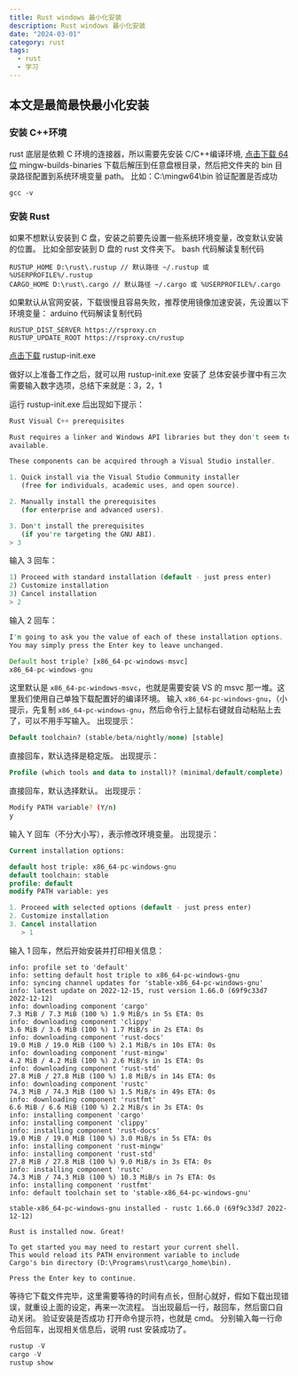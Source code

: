 ```yaml
---
title: Rust windows 最小化安装
description: Rust windows 最小化安装
date: "2024-03-01"
category: rust
tags:
  - rust
  - 学习
---
```


## 本文是最简最快最小化安装

### 安装 C++环境

rust 底层是依赖 C 环境的连接器，所以需要先安装 C/C++编译环境, [点击下载 64 位](https://github.com/niXman/mingw-builds-binaries/releases/tag/13.2.0-rt_v11-rev1) mingw-builds-binaries
下载后解压到任意盘根目录，然后把文件夹的 bin 目录路径配置到系统环境变量 path。
比如：C:\mingw64\bin
验证配置是否成功

```shell
gcc -v
```

### 安装 Rust

如果不想默认安装到 C 盘，安装之前要先设置一些系统环境变量，改变默认安装的位置。
比如全部安装到 D 盘的 rust 文件夹下。
bash 代码解读复制代码

```shell
RUSTUP_HOME D:\rust\.rustup // 默认路径 ~/.rustup 或 %USERPROFILE%/.rustup
CARGO_HOME D:\rust\.cargo // 默认路径 ~/.cargo 或 %USERPROFILE%/.cargo
```

如果默认从官网安装，下载很慢且容易失败，推荐使用镜像加速安装，先设置以下环境变量：
arduino 代码解读复制代码

```shell
RUSTUP_DIST_SERVER https://rsproxy.cn
RUSTUP_UPDATE_ROOT https://rsproxy.cn/rustup
```
[点击下载](https://static.rust-lang.org/rustup/dist/x86_64-pc-windows-msvc/rustup-init.exe) rustup-init.exe

做好以上准备工作之后，就可以用 rustup-init.exe 安装了
总体安装步骤中有三次需要输入数字选项，总结下来就是：3，2，1

运行 rustup-init.exe 后出现如下提示：
```rust
Rust Visual C++ prerequisites

Rust requires a linker and Windows API libraries but they don't seem to be
available.

These components can be acquired through a Visual Studio installer.

1. Quick install via the Visual Studio Community installer
   (free for individuals, academic uses, and open source).

2. Manually install the prerequisites
   (for enterprise and advanced users).

3. Don't install the prerequisites
   (if you're targeting the GNU ABI).
> 3

```

输入 3 回车：

```rust
1) Proceed with standard installation (default - just press enter) 
2) Customize installation 
3) Cancel installation
> 2
```
输入 2 回车：

```rust
I'm going to ask you the value of each of these installation options.
You may simply press the Enter key to leave unchanged.

Default host triple? [x86_64-pc-windows-msvc]
x86_64-pc-windows-gnu
```

这里默认是 `x86_64-pc-windows-msvc`，也就是需要安装 VS 的 msvc 那一堆。这里我们使用自己单独下载配置好的编译环境。
输入 `x86_64-pc-windows-gnu`，（小提示，先复制 `x86_64-pc-windows-gnu`，然后命令行上鼠标右键就自动粘贴上去了，可以不用手写输入。
出现提示：

```sql
Default toolchain? (stable/beta/nightly/none) [stable]
```

直接回车，默认选择是稳定版。
出现提示：

```sql
Profile (which tools and data to install)? (minimal/default/complete) [default]
```

直接回车，默认选择默认。
出现提示：

```bash
Modify PATH variable? (Y/n)
y
```

输入 Y 回车（不分大小写），表示修改环境变量。
出现提示：

```sql
Current installation options:

default host triple: x86_64-pc-windows-gnu
default toolchain: stable
profile: default
modify PATH variable: yes

1. Proceed with selected options (default - just press enter)
2. Customize installation
3. Cancel installation
   > 1
```

输入 1 回车，然后开始安装并打印相关信息：

```vbnet
info: profile set to 'default'
info: setting default host triple to x86_64-pc-windows-gnu
info: syncing channel updates for 'stable-x86_64-pc-windows-gnu'
info: latest update on 2022-12-15, rust version 1.66.0 (69f9c33d7 2022-12-12)
info: downloading component 'cargo'
7.3 MiB / 7.3 MiB (100 %) 1.9 MiB/s in 5s ETA: 0s
info: downloading component 'clippy'
3.6 MiB / 3.6 MiB (100 %) 1.7 MiB/s in 2s ETA: 0s
info: downloading component 'rust-docs'
19.0 MiB / 19.0 MiB (100 %) 2.1 MiB/s in 10s ETA: 0s
info: downloading component 'rust-mingw'
4.2 MiB / 4.2 MiB (100 %) 2.6 MiB/s in 1s ETA: 0s
info: downloading component 'rust-std'
27.8 MiB / 27.8 MiB (100 %) 1.8 MiB/s in 14s ETA: 0s
info: downloading component 'rustc'
74.3 MiB / 74.3 MiB (100 %) 1.5 MiB/s in 49s ETA: 0s
info: downloading component 'rustfmt'
6.6 MiB / 6.6 MiB (100 %) 2.2 MiB/s in 3s ETA: 0s
info: installing component 'cargo'
info: installing component 'clippy'
info: installing component 'rust-docs'
19.0 MiB / 19.0 MiB (100 %) 3.0 MiB/s in 5s ETA: 0s
info: installing component 'rust-mingw'
info: installing component 'rust-std'
27.8 MiB / 27.8 MiB (100 %) 9.0 MiB/s in 3s ETA: 0s
info: installing component 'rustc'
74.3 MiB / 74.3 MiB (100 %) 10.3 MiB/s in 7s ETA: 0s
info: installing component 'rustfmt'
info: default toolchain set to 'stable-x86_64-pc-windows-gnu'

stable-x86_64-pc-windows-gnu installed - rustc 1.66.0 (69f9c33d7 2022-12-12)

Rust is installed now. Great!

To get started you may need to restart your current shell.
This would reload its PATH environment variable to include
Cargo's bin directory (D:\Programs\rust\cargo_home\bin).

Press the Enter key to continue.
```

等待它下载文件完毕，这里需要等待的时间有点长，但耐心就好，假如下载出现错误，就重设上面的设定，再来一次流程。
当出现最后一行，敲回车，然后窗口自动关闭。
验证安装是否成功
打开命令提示符，也就是 cmd。
分别输入每一行命令后回车，出现相关信息后，说明 rust 安装成功了。

```sql
rustup -V
cargo -V
rustup show
```
